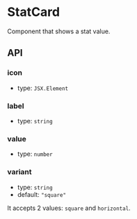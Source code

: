 
<Meta of={StatCardStories} />

# StatCard

Component that shows a stat value.

## API

### icon

- type: `JSX.Element`

### label

- type: `string`

### value

- type: `number`

### variant

- type: `string`
- default: `"square"`

It accepts 2 values: `square` and `horizontal`.

<Canvas withSource="open">
  <Story id="js-packages-components-stat-card--default" />
  <Story id="js-packages-components-stat-card--horizontal" />
</Canvas>
